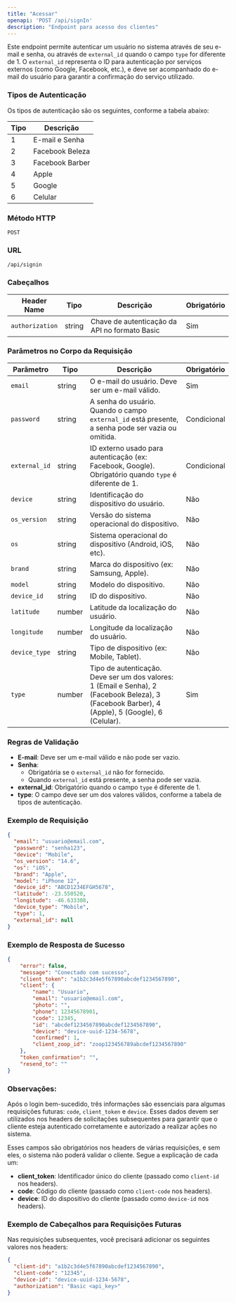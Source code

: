 ```yaml
---
title: "Acessar"
openapi: 'POST /api/signIn'
description: "Endpoint para acesso dos clientes"
---
```


Este endpoint permite autenticar um usuário no sistema através de seu e-mail e senha, ou através de `external_id` quando o campo `type` for diferente de 1. O `external_id` representa o ID para autenticação por serviços externos (como Google, Facebook, etc.), e deve ser acompanhado do e-mail do usuário para garantir a confirmação do serviço utilizado.

### Tipos de Autenticação

Os tipos de autenticação são os seguintes, conforme a tabela abaixo:

| Tipo | Descrição           |
|------|---------------------|
| 1    | E-mail e Senha       |
| 2    | Facebook Beleza      |
| 3    | Facebook Barber      |
| 4    | Apple                |
| 5    | Google               |
| 6    | Celular              |

### Método HTTP
`POST`

### URL
`/api/signin`

### Cabeçalhos

| Header Name      | Tipo   | Descrição                               | Obrigatório |
|------------------|--------|-----------------------------------------|-------------|
| `authorization`  | string | Chave de autenticação da API no formato Basic | Sim        |

### Parâmetros no Corpo da Requisição

| Parâmetro      | Tipo     | Descrição                                                                                                   | Obrigatório |
|----------------|----------|------------------------------------------------------------------------------------------------------------|-------------|
| `email`        | string   | O e-mail do usuário. Deve ser um e-mail válido.                                                             | Sim         |
| `password`     | string   | A senha do usuário. Quando o campo `external_id` está presente, a senha pode ser vazia ou omitida.           | Condicional |
| `external_id`  | string   | ID externo usado para autenticação (ex: Facebook, Google). Obrigatório quando `type` é diferente de 1.      | Condicional |
| `device`       | string   | Identificação do dispositivo do usuário.                                                                    | Não         |
| `os_version`   | string   | Versão do sistema operacional do dispositivo.                                                               | Não         |
| `os`           | string   | Sistema operacional do dispositivo (Android, iOS, etc).                                                     | Não         |
| `brand`        | string   | Marca do dispositivo (ex: Samsung, Apple).                                                                  | Não         |
| `model`        | string   | Modelo do dispositivo.                                                                                      | Não         |
| `device_id`    | string   | ID do dispositivo.                                                                                          | Não         |
| `latitude`     | number   | Latitude da localização do usuário.                                                                         | Não         |
| `longitude`    | number   | Longitude da localização do usuário.                                                                        | Não         |
| `device_type`  | string   | Tipo de dispositivo (ex: Mobile, Tablet).                                                                   | Não         |
| `type`         | number   | Tipo de autenticação. Deve ser um dos valores: 1 (Email e Senha), 2 (Facebook Beleza), 3 (Facebook Barber), 4 (Apple), 5 (Google), 6 (Celular). | Sim         |

### Regras de Validação

- **E-mail**: Deve ser um e-mail válido e não pode ser vazio.
- **Senha**: 
  - Obrigatória se o `external_id` não for fornecido.
  - Quando `external_id` está presente, a senha pode ser vazia.
- **external_id**: Obrigatório quando o campo `type` é diferente de 1.
- **type**: O campo deve ser um dos valores válidos, conforme a tabela de tipos de autenticação.

### Exemplo de Requisição

```json
{
  "email": "usuario@email.com",
  "password": "senha123",
  "device": "Mobile",
  "os_version": "14.6",
  "os": "iOS",
  "brand": "Apple",
  "model": "iPhone 12",
  "device_id": "ABCD1234EFGH5678",
  "latitude": -23.550520,
  "longitude": -46.633308,
  "device_type": "Mobile",
  "type": 1,
  "external_id": null
}
```

### Exemplo de Resposta de Sucesso

```json
{
    "error": false,
    "message": "Conectado com sucesso",
    "client_token": "a1b2c3d4e5f67890abcdef1234567890",
    "client": {
        "name": "Usuario",
        "email": "usuario@email.com",
        "photo": "",
        "phone": 12345678901,
        "code": 12345,
        "id": "abcdef1234567890abcdef1234567890",
        "device": "device-uuid-1234-5678",
        "confirmed": 1,
        "client_zoop_id": "zoop123456789abcdef1234567890"
    },
    "token_confirmation": "",
    "resend_to": ""
}
```

### Observações:
Após o login bem-sucedido, três informações são essenciais para algumas requisições futuras: `code`, `client_token` e `device`. Esses dados devem ser utilizados nos headers de solicitações subsequentes para garantir que o cliente esteja autenticado corretamente e autorizado a realizar ações no sistema.

Esses campos são obrigatórios nos headers de várias requisições, e sem eles, o sistema não poderá validar o cliente. Segue a explicação de cada um:

- **client_token**: Identificador único do cliente (passado como `client-id` nos headers). 
- **code**: Código do cliente (passado como `client-code` nos headers).
- **device**: ID do dispositivo do cliente (passado como `device-id` nos headers).

### Exemplo de Cabeçalhos para Requisições Futuras

Nas requisições subsequentes, você precisará adicionar os seguintes valores nos headers:

```json
{
  "client-id": "a1b2c3d4e5f67890abcdef1234567890",
  "client-code": "12345",
  "device-id": "device-uuid-1234-5678",
  "authorization": "Basic <api_key>"
}
